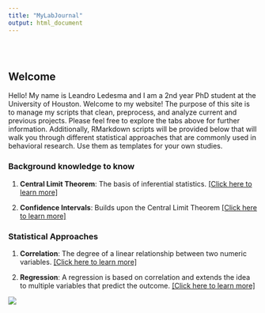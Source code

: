 ```yaml
---
title: "MyLabJournal"
output: html_document
---
```


<style type="text/css">
.title {
  display: none;
}

#getting-started img {
  margin-right: 10px;
}

</style>

<div class="row" style="padding-top: 30px;">
<div class="col-sm-6">

# **Welcome**

Hello! My name is Leandro Ledesma and I am a 2nd year PhD student at the University of Houston. Welcome to my website! The purpose of this site is to manage my scripts that clean, preprocess, and analyze current and previous projects. Please feel free to explore the tabs above for further information. Additionally, RMarkdown scripts will be provided below that will walk you through different statistical approaches that are commonly used in behavioral research. Use them as templates for your own studies. 


### Background knowledge to know

1) **Central Limit Theorem**: The basis of inferential statistics. [[Click here to learn more]](https://leoledesma237.github.io/LeoWebsite/Stats.Fundamentals/Central.Limit.Theorem.html)

2) **Confidence Intervals**: Builds upon the Central Limit Theorem [[Click here to learn more]](https://leoledesma237.github.io/LeoWebsite/Stats.Fundamentals/Confidence.Intervals.html)

### Statistical Approaches

1) **Correlation**: The degree of a linear relationship between two numeric variables. [[Click here to learn more]](https://leoledesma237.github.io/LeoWebsite/Correlation.Scripts/Correlation.Overview.html)

2) **Regression**: A regression is based on correlation and extends the idea to multiple variables that predict the outcome. [[Click here to learn more]](https://leoledesma237.github.io/LeoWebsite/Regression.Scripts/Regression.Overview.html)



</div>
<div class="col-sm-6">



<a href = "https://crumplab.github.io">
![](images/Me.jpg)
</a>
</div>

